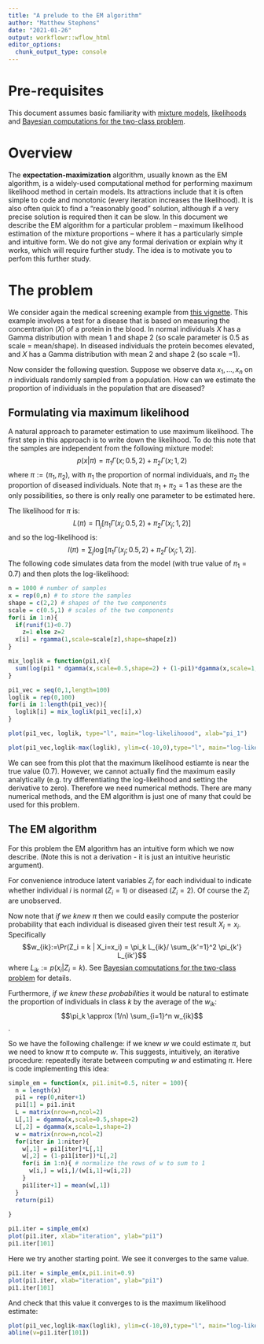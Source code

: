 ```yaml
---
title: "A prelude to the EM algorithm"
author: "Matthew Stephens"
date: "2021-01-26"
output: workflowr::wflow_html
editor_options:
  chunk_output_type: console
---
```


# Pre-requisites

This document assumes basic familiarity with [mixture models](mixture_models_01.html), [likelihoods](likelihood_function.Rmd) and [Bayesian computations for the two-class problem](LR_and_BF.html).

# Overview

The **expectation-maximization** algorithm, usually known as the EM algorithm, is a widely-used computational method for performing maximum likelihood method in certain models. Its attractions include that it is often simple to code and monotonic (every iteration increases the likelihood). It is also often quick to find a "reasonably good" solution, although if a very precise solution is required then it can be slow.
In this document we describe the EM algorithm for a particular problem
-- maximum likelihood estimation of the mixture proportions -- where
it has a particularly simple and intuitive form. We do not give any
formal derivation or explain why it works, which will require further
study. The idea is to motivate you to perfom this further study.


# The problem

We consider again the medical screening example from [this vignette](mixture_model_01.html). This example involves
a test for a disease that is based on measuring the concentration ($X$) of a protein in the blood. In normal individuals $X$ has a Gamma distribution with mean 1 and shape 2 (so scale parameter is 0.5 as scale = mean/shape). In diseased individuals the protein becomes elevated, and $X$ has a Gamma distribution with mean 2 and shape 2 (so scale =1). 

Now consider the following question. 
Suppose we observe data $x_1,\dots,x_n$ on $n$ individuals randomly sampled from a population. How can we estimate the proportion of individuals in the population that are diseased? 

## Formulating via maximum likelihood

A natural approach to parameter estimation to use maximum likelihood.
The first step in this approach is to write down the likelihood.
To do this note that the samples are independent from the following mixture model:
$$p(x | \pi) = \pi_1 \Gamma(x;0.5,2) + \pi_2 \Gamma(x; 1, 2)$$
where $\pi:=(\pi_1,\pi_2)$, with $\pi_1$ the proportion of normal individuals, and $\pi_2$ the proportion of diseased individuals. Note
that $\pi_1+\pi_2=1$ as these are the only possibilities, so there is only really one parameter to be estimated here.

The likelihood for $\pi$ is:
$$L(\pi) = \prod_j [\pi_1 \Gamma(x_j;0.5,2) + \pi_2 \Gamma(x_j; 1, 2)]$$
and so the log-likelihood is:
$$l(\pi) = \sum_j \log [\pi_1 \Gamma(x_j;0.5,2) + \pi_2 \Gamma(x_j; 1, 2)].$$
The following code simulates data from the model (with true value of $\pi_1=0.7$) and then plots the log-likelihood:
```r
n = 1000 # number of samples
x = rep(0,n) # to store the samples
shape = c(2,2) # shapes of the two components
scale = c(0.5,1) # scales of the two components
for(i in 1:n){
  if(runif(1)<0.7) 
    z=1 else z=2
  x[i] = rgamma(1,scale=scale[z],shape=shape[z])
}

mix_loglik = function(pi1,x){
  sum(log(pi1 * dgamma(x,scale=0.5,shape=2) + (1-pi1)*dgamma(x,scale=1,shape=2)))
}

pi1_vec = seq(0,1,length=100)
loglik = rep(0,100)
for(i in 1:length(pi1_vec)){
  loglik[i] = mix_loglik(pi1_vec[i],x)
}

plot(pi1_vec, loglik, type="l", main="log-likelihoood", xlab="pi_1")

plot(pi1_vec,loglik-max(loglik), ylim=c(-10,0),type="l", main="log-likelihood (zoomed in)" , xlab="pi_1")
```

We can see from this plot that the maximum likelihood estiamte is near
the true value (0.7). However, we cannot actually find the maximum easily analytically (e.g. try differentiating the log-likelihood and setting the derivative to zero). Therefore we need numerical methods.
There are many numerical methods, and the EM algorithm is just one of many that could be used for this problem.

## The EM algorithm

For this problem the EM algorithm has an intuitive form
which we now describe. (Note this is not a derivation - it is just an intuitive heuristic argument).

For convenience introduce latent variables $Z_i$ for each individual
to indicate whether individual $i$ is normal ($Z_i=1$) or diseased ($Z_i=2$). Of course the $Z_i$ are unobserved. 

Now note that *if we knew* $\pi$ then we could easily compute the posterior probability that each individual is diseased given their test result $X_i=x_i$. Specifically
$$w_{ik}:=\Pr(Z_i = k | X_i=x_i) = \pi_k L_{ik}/ \sum_{k'=1}^2 \pi_{k'} L_{ik'}$$
where $L_{ik} := p(x_i | Z_i=k)$. See [Bayesian computations for the two-class problem](LR_and_BF.html) for details.

Furthermore, *if we knew these probabilities* it would be natural to estimate the proportion  of individuals in class $k$ by the average of the $w_{ik}$:
$$\pi_k \approx (1/n) \sum_{i=1}^n w_{ik}$$.

So we have the following challenge: if we knew $w$ we could estimate $\pi$, but we need to know $\pi$ to compute $w$. This suggests, intuitively, an iterative procedure: repeatedly iterate between computing $w$ and estimating $\pi$. Here is code implementing this idea:

```r
simple_em = function(x, pi1.init=0.5, niter = 100){
  n = length(x)
  pi1 = rep(0,niter+1)
  pi1[1] = pi1.init
  L = matrix(nrow=n,ncol=2)
  L[,1] = dgamma(x,scale=0.5,shape=2) 
  L[,2] = dgamma(x,scale=1,shape=2) 
  w = matrix(nrow=n,ncol=2)
  for(iter in 1:niter){
    w[,1] = pi1[iter]*L[,1]
    w[,2] = (1-pi1[iter])*L[,2]
    for(i in 1:n){ # normalize the rows of w to sum to 1
      w[i,] = w[i,]/(w[i,1]+w[i,2])  
    }
    pi1[iter+1] = mean(w[,1]) 
  }
  return(pi1)
  
}

pi1.iter = simple_em(x)
plot(pi1.iter, xlab="iteration", ylab="pi1")
pi1.iter[101]
```


Here we try another starting point. We see it converges to the same value.
```r
pi1.iter = simple_em(x,pi1.init=0.9)
plot(pi1.iter, xlab="iteration", ylab="pi1")
pi1.iter[101]
```

And check that this value it converges to is the maximum likelihood estimate:
```r
plot(pi1_vec,loglik-max(loglik), ylim=c(-10,0),type="l", main="log-likelihood (zoomed in)" , xlab="pi_1")
abline(v=pi1.iter[101])
```

